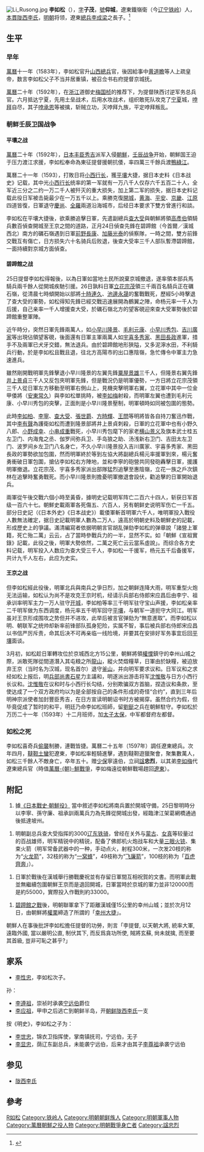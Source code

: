 {{Otheruses|other=名为李如松的其他人物|李如松 (嘉靖進士)}}
{{Otheruses|other=名为李子茂的其他人物|李子茂}}
{{Otheruses|other=名为李忠烈的其他人物|李忠烈}}
[[File:Li_Rusong.jpg|thumb]]
'''李如松'''（{{bd|1549年||1598年|catIdx=L李如松}}），[[表字|字]]'''子茂'''，[[號|號]]'''仰城'''，遼東鐵嶺衛（今[[辽宁|辽宁]][[铁岭|铁岭]]）人，[[本貫|本貫]][[陇西李氏|陇西李氏]]，[[明朝|明朝]]将领，遼東[[總兵|總兵]][[李成梁|李成梁]]之長子。<ref>{{Cite book|title=中国古代军事大辞典|author=王者悦主编; 庄树藩, 姜守鹏, 安枫等副主编|publisher=国防大学出版社|year=1991|isbn=|location=北京|pages=}}</ref>

== 生平 ==
=== 早年 ===
[[萬曆|萬曆]]十一年（1583年），李如松官升[[山西|山西]][[總兵|總兵]]官，後因給事中[[黄道瞻|黄道瞻]]等人上疏皇帝，数言李如松父子不当并居重镇，被召佥书右府提督京城抚。

[[萬曆|萬曆]]二十年（1592年），在[[浙江|浙江]]道御史[[梅国桢|梅国桢]]的推荐下，为提督陕西讨逆军务总兵官。六月抵达宁夏，先用土垒战术，后用水攻战术，组织敢死队攻克了[[宁夏|宁夏]]城，[[哱拜|哱拜]]自尽，其子[[哱承恩|哱承恩]]等被擒，斩贼立功，灭哱拜九族，平定哱拜叛乱。

=== 朝鲜壬辰卫国战争 ===
==== 平壤之战 ====
[[萬曆|萬曆]]二十年（1592年），[[日本|日本]][[丰臣秀吉|丰臣秀吉]]派军入侵[[朝鮮|朝鮮]]，[[壬辰战争|壬辰战争]]开始，朝鮮国王迫于压力渡江求援，李如松奉命為東征提督援朝抗倭，率四萬三千餘兵渡[[鴨綠江|鴨綠江]]。

萬曆二十一年（1593），打敗日将[[小西行长|小西行长]]，獲[[平壤|平壤]]大捷，据日本史料《日本战史》记载，其中光[[小西行长|小西行长]]统率的第一军就有一万八千人仅存六千五百二十人，全军近三分之二约一万二千人被歼灭的重大损失，加上第二军的损失，据日本史料记载此役日军被击毙最少在一万五千以上。乘勝克復[[開城|開城]]，[[黃海道|黄海]]、[[平安道|平安]]、[[京畿道|京畿]]、[[江原道_(韓國)|江原]]四道皆復，日軍退守[[庆尚道|慶尚]]、[[全罗道|全羅]]兩道沿海城市，后经日本要求下雙方曾進行和談。        

李如松在平壤大捷後，欲乘勝追擊日軍，先遣副總兵[[查大受|查大受]]與朝鮮將領[[高彥伯|高彥伯]]領騎兵數百偵查開城至王京之間的道路，正月24日偵查先鋒在碧蹄館（今首爾／漢城西北）南方的礪石嶺遇到日軍[[前野長康|前野長康]]、[[加藤光泰|加藤光泰]]的偵察隊，一時之間，雙方前鋒交戰互有傷亡，日方损失六十名骑兵后败退，後查大受率三千人部队暫滯碧蹄館，一面持續對京城方面偵查。

==== 碧蹄館之战 ====
{{main|碧蹄館之戰}}
25日提督李如松得報後，以為日軍如當地土民所說棄京城撤退，遂率領本部兵馬騎兵兩千餘人從開城疾馳引援{{ref|1}}。26日孰料日軍[[立花宗茂|立花宗茂]]領三千兩百名騎兵正在礪石嶺，從清晨七時傾開始以部將[[十時連久|十時連久]]、[[池邊永晟|池邊永晟]]的奮戰戰死，歷經5小時擊退了查大受的軍勢{{ref|2}}，如松得知先鋒已經交戰迅速展開為鶴翼之陣，命杨元率一千人为后援，自己亲率一千人增援查大受，於礪石嶺北方的望客硯迎來查大受軍勢後於碧蹄館重整軍陣。

近午時分，突然日軍先鋒兩萬人，如[[小早川隆景|小早川隆景]]、[[毛利元康|毛利元康]]、[[小早川秀包|小早川秀包]]、[[吉川廣家|吉川廣家]]等出現佔領望客硯，後面還有日軍主軍兩萬人如[[宇喜多秀家|宇喜多秀家]]、[[黑田長政|黑田長政]]進軍，措手不及兩軍已犬牙交錯，無法退兵。由於碧蹄館地形狹隘，又多泥濘水田，不利騎兵行動，於是李如松且戰且退，往北方高陽市的出口惠陰嶺，急忙傳令中軍主力急速進兵。

雖然剛開戰明軍先鋒擊退小早川隆景的左翼先鋒[[粟屋景雄|粟屋景雄]]三千人，但隆景右翼先鋒[[井上景貞|井上景貞]]三千人又反包夾明軍先鋒，但是戰況仍是明軍優勢，一方日將立花宗茂領三千人從日軍左方移動至明軍右側山上，見機突擊明軍右翼，立花軍中其中一位金甲倭將（[[安東常久|安東常久]]）與李如松單挑時，被[[李如梅|李如梅]]射殺，而明軍左翼也遭到毛利元康、小早川秀包的突擊，正面則是小早川隆景壓制，明軍頓時如同被包圍的態勢。

此時[[李如柏|李如柏]]、[[李寧|李寧]]、[[查大受|查大受]]、[[張世爵|張世爵]]、[[方時輝|方時輝]]、[[王問|王問]]等明將皆各自持刀奮迅作戰，其中[[李有聲|李有聲]]為護衛如松而遭到隆景部將井上景貞刺殺，日軍的立花軍中也有小野久八郎、[[小野成幸|小野成幸]]、[[小串成重|小串成重]]戰死，小早川秀包麾下的家老[[横山景义|横山景义]]及旗本武士桂五左卫门、内海鬼之丞、伽罗间弥兵卫、手岛狼之助、汤浅新右卫门、吉田太左卫门、波罗间乡左卫门八名身亡，不久小早川隆景投入吉川廣家、宇喜多秀家、黑田長政的軍勢欲加包圍，然而明軍終於等到左協大將副總兵楊元率援軍到來，楊元奮勇衝破日軍包圍，搶佔李如松右方陣地，並和李寧的砲營共同發砲轟擊日軍，援護明軍撤退。立花宗茂、宇喜多秀家派出部隊猛烈追擊至惠陰嶺，立花一族之戶次鎮林在追擊時奮勇戰死。而小早川隆景則擔憂明軍撤退會設伏，勸追擊的日軍開始退兵。

兩軍從午後交戰六個小時至黃昏，據明史记载明军阵亡二百六十四人，斩获日军首级一百六十七。朝鮮史載兩軍各死傷五、六百人，另有朝鲜史说明军伤亡一千五{{ref|3}}。部分日史記（《日本外史》《日本战史》）載倭軍斬首明軍六千人，唯明軍投入戰役人數無法確定，据日史記載明軍人數為二万人，遠高於明朝史料及朝鮮史的記載，形成歷史上的爭議。滿清編寫者依据明朝言官胡乱弹劾李如松的弹章說「諸營上軍籍，死亡殆二萬」云云，占了當時參戰兵力的一半，显然不实。如「朝鮮《宣祖實錄》記載，此役之後，明軍大勢依然，二萬之死亡云云當系虛說」。而综合各方史料记载，明军投入人数应为查大受三千人，李如松一千援军，杨元五千后备援军，共计九千人左右，此应为史实。

==== 王京之战 ====
但李如松經此役後，明軍北兵與南兵之爭日烈，加之朝鲜连降大雨，明军重型火炮无法运输，如松认为尚不是攻克王京时机，经请示兵部右侍郎宋应昌后由李宁、祖承训率明军主力一万人驻守[[开城|开城]]，李如柏等率三千明军驻守宝山声援，李如松亲率二千明军做为东西调度，杨元率五千明军回守[[平壤|平壤]]，与朝军一道扼守大同江。明军虽对王京形成围攻之势但并不进攻，此举后被言官弹劾为“無意進取”。而李如松以明、朝联军之统帅却新率前锋部队孤身犯险，实属不智，事后被兵部右侍郎宋应昌以书信严厉斥责，命其后决不可再亲临一线险境，并要其在安排好军务事宜后回[[平壤|平壤]]面谈。

3月初，如松趁日軍轉攻位於京城西北方15公里，朝鮮將領[[權慄|權慄]]鎮守的幸州山城之際，派敢死隊從間道潛入其屯粮之所[[龍山|龍山]]，縱火焚燬糧草，日軍由於缺糧，被迫放弃王京（当时名为汉城，现名首尔）退守[[釜山|釜山]]，并向明军要求议和。日军议和之求经如松上报后，明[[兵部尚書|兵部尚書]][[石星|石星]]力主議和，明遂派出游击将军[[沈惟敬|沈惟敬]]与日方小西行长议和。[[沈惟敬|沈惟敬]]在议和时与小西行长勾结，分别欺骗双方首脑，捏造议和条款，至使达成了一个双方政府均以为是全部按自己的条件形成的奇怪“合约”，直到三年后明神宗派使者加封豐臣秀吉，在日方宣读明朝诏书时方被揭穿。虽然合约为假，但毕竟促成了暂时的和平，明廷乃命李如松班師，留[[劉鋌|劉鋌]]之兵在朝鮮駐守。李如松於万历二十一年（1593年）十二月班师，加[[太子太保|太子太保]]，中军都督府左都督。

=== 如松之死 ===
李如松喜奇兵[[偷襲|偷襲]]制勝，連戰皆捷。萬曆二十五年（1597年）調任遼東總兵。次年四月，[[韃靼|韃靼]][[土蠻|土蠻]]犯遼東，李如松率輕騎進擊，遇到韃靼遊獵聚會，聚集數萬人，如松三千餘人不敵身亡，卒年五十。赠[[少保|少保]]寧遠伯，立祠[[諡號|諡]]'''忠烈'''，以其弟[[李如梅|李如梅]]代遼東總兵官（時值[[万历朝鲜战争|萬曆-{朝}-鮮戰爭]]，李如梅遠從朝鮮戰場趕回[[遼東|遼東]]）。

== 附記 ==
#{{note|1}}據[http://kindai.ndl.go.jp/BIImgFrame.php?JP_NUM=43007042&VOL_NUM=00001&KOMA=129&ITYPE=0 《日本戰史·朝鮮役》] {{Wayback|url=http://kindai.ndl.go.jp/BIImgFrame.php?JP_NUM=43007042&VOL_NUM=00001&KOMA=129&ITYPE=0 |date=20090907070814 }}當中敘述李如松將南兵置於開城守備，25日黎明時分以李寧、孫守廉、祖承訓兩萬兵力為先鋒從開城出發，經臨津江架葛網橋通過後抵達坡州。

#{{note|2}}明朝副总兵查大受指挥的3000[[辽东铁骑|辽东铁骑]]，曾经在关外与[[蒙古|蒙古]]、[[女真|女真]]等较量过的百战雄师，明军精锐中的精锐，配备了佛郎机火炮战车和大量[[三眼火铳|三眼火铳]]、集束火箭（明军常备武器中的一种，手动点火，射程300米，一次发20枝的称为“[[火龙箭|火龙箭]]”，32枝的称为“[[一窝蜂|一窝蜂]]”，49枝称为“[[飞廉箭|飞廉箭]]”，100枝的称为「[[百虎齊奔|百虎齊奔]]」）。

#{{note|3}}日軍於戰後在漢城舉行勝戰慶祝並有存留日軍間互相祝賀的文書。而明軍此戰並無繼續包圍朝鮮王京而是退回開城，日軍當時於京城的軍力並非120000而是約55000，實際投入作戰則約33000。

#{{note|4}}[[碧蹄館之戰|碧蹄館之戰]]後，明朝聯軍拿下了距離漢城僅15公里的幸州山城；並於次月12日，由朝鮮將[[權栗|權栗]]締造了所謂的「[[幸州大捷|幸州大捷]]」。

朝鮮人在事後批評李如松擔任提督的功勞，則言「李提督, 以天朝大將, 統率大軍, 遠臨外國, 當以嚴明公直, 制伏其下, 而反爲貪功所使, 賊將玄蘇, 尙未就擒, 而至要其首級, 豈非可恥之甚乎?」

== 家系 ==
{{or|子：
*[[李天根（明朝）|李天根]]，与朝鲜女子所生的私生子，起初名为李天忠)。}}
*[[李性忠|李性忠]]，李如松次子。
孙：
*[[李遵祖|李遵祖]]，崇祯时承袭[[宁远伯|宁远伯]]爵位
*[[李应祖|李应祖]]，甲申之后逃亡到朝鲜半岛，开[[朝鲜陇西李氏|朝鲜陇西李氏]]一支

按《明史》，李如松之子为：
*[[李世忠|李世忠]]，锦衣卫指挥使，掌南镇抚司，宁远伯，无子
*[[李显忠|李显忠]]，荫辽东副总兵，未能袭宁远伯，后来才由其子[[李尊祖|李尊祖]]承袭宁远伯

== 参见 ==
* [[陇西李氏|陇西李氏]]

== 參考 ==
{{reflist|3}}
<!-- Please DO NOT use a scroll template/form/table for the reflink, please read warning on the scroll template page. Thank you. -->

{{Authority control}}
{{DEFAULTSORT:Li李}}
[[Category:李姓|R如松]]
[[Category:铁岭人|Category:铁岭人]]
[[Category:明朝朝鲜族人|Category:明朝朝鲜族人]]
[[Category:明朝軍事人物|Category:明朝軍事人物]]
[[Category:萬曆朝鮮之役人物|Category:萬曆朝鮮之役人物]]
[[Category:明朝戰爭身亡者|Category:明朝戰爭身亡者]]
[[Category:諡忠烈|Category:諡忠烈]]